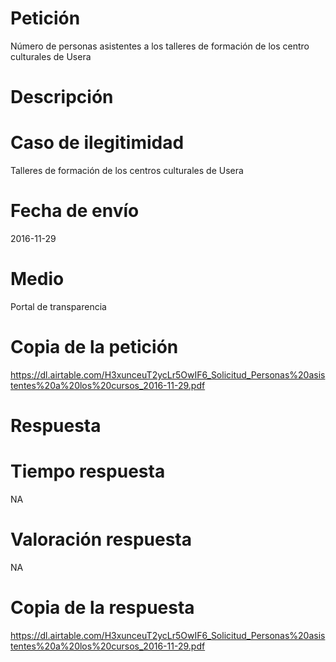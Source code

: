 Petición
========

Número de personas asistentes a los talleres de formación de los centro
culturales de Usera

Descripción
===========

Caso de ilegitimidad
====================

Talleres de formación de los centros culturales de Usera

Fecha de envío
==============

2016-11-29

Medio
=====

Portal de transparencia

Copia de la petición
====================

<https://dl.airtable.com/H3xunceuT2ycLr5OwIF6_Solicitud_Personas%20asistentes%20a%20los%20cursos_2016-11-29.pdf>

Respuesta
=========

Tiempo respuesta
================

NA

Valoración respuesta
====================

NA

Copia de la respuesta
=====================

<https://dl.airtable.com/H3xunceuT2ycLr5OwIF6_Solicitud_Personas%20asistentes%20a%20los%20cursos_2016-11-29.pdf>
